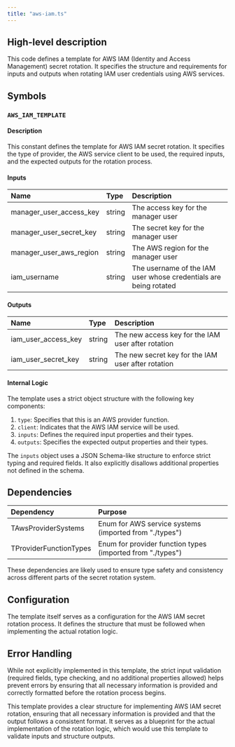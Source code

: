 ```yaml
---
title: "aws-iam.ts"
---
```


## High-level description
This code defines a template for AWS IAM (Identity and Access Management) secret rotation. It specifies the structure and requirements for inputs and outputs when rotating IAM user credentials using AWS services.

## Symbols

### `AWS_IAM_TEMPLATE`
#### Description
This constant defines the template for AWS IAM secret rotation. It specifies the type of provider, the AWS service client to be used, the required inputs, and the expected outputs for the rotation process.

#### Inputs
| Name | Type | Description |
|:-----|:-----|:------------|
| manager_user_access_key | string | The access key for the manager user |
| manager_user_secret_key | string | The secret key for the manager user |
| manager_user_aws_region | string | The AWS region for the manager user |
| iam_username | string | The username of the IAM user whose credentials are being rotated |

#### Outputs
| Name | Type | Description |
|:-----|:-----|:------------|
| iam_user_access_key | string | The new access key for the IAM user after rotation |
| iam_user_secret_key | string | The new secret key for the IAM user after rotation |

#### Internal Logic
The template uses a strict object structure with the following key components:
1. `type`: Specifies that this is an AWS provider function.
2. `client`: Indicates that the AWS IAM service will be used.
3. `inputs`: Defines the required input properties and their types.
4. `outputs`: Specifies the expected output properties and their types.

The `inputs` object uses a JSON Schema-like structure to enforce strict typing and required fields. It also explicitly disallows additional properties not defined in the schema.

## Dependencies
| Dependency | Purpose |
|:-----------|:--------|
| TAwsProviderSystems | Enum for AWS service systems (imported from "./types") |
| TProviderFunctionTypes | Enum for provider function types (imported from "./types") |

These dependencies are likely used to ensure type safety and consistency across different parts of the secret rotation system.

## Configuration
The template itself serves as a configuration for the AWS IAM secret rotation process. It defines the structure that must be followed when implementing the actual rotation logic.

## Error Handling
While not explicitly implemented in this template, the strict input validation (required fields, type checking, and no additional properties allowed) helps prevent errors by ensuring that all necessary information is provided and correctly formatted before the rotation process begins.

This template provides a clear structure for implementing AWS IAM secret rotation, ensuring that all necessary information is provided and that the output follows a consistent format. It serves as a blueprint for the actual implementation of the rotation logic, which would use this template to validate inputs and structure outputs.